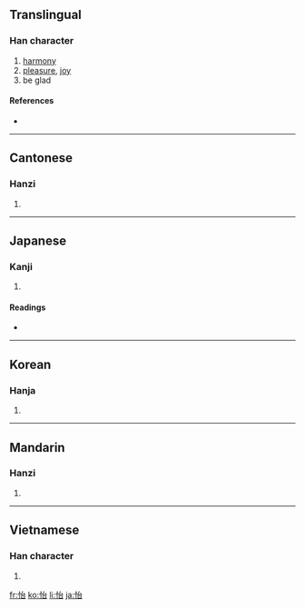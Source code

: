 ==Translingual==

===Han character===
{{Han char|rn=61|rad=心|as=05|sn=8|four=9306<sub>0</sub>|canj=心戈口 (PIR)}}

# [[harmony]]
# [[pleasure]], [[joy]]
# be glad

====References====
* {{Han ref|kx=0381.160|dkj=10470|dj=0710.010|hdz=42289.010|uh=6021|ud=24609|bh=A9C9|bd=43465}}

----

==Cantonese==

===Hanzi===
{{yue-hanzi|jyut=|y=yi4}}

# {{defn|Cantonese|sort=心05}}

----

==Japanese==

===Kanji===
{{ja-kanji|grade=|rs=心05}}

# {{defn|Japanese}}

====Readings====
* {{ja-readings|on=[[い]] (i)|kun=[[よろこぶ]] (yorokobu)}}

----

==Korean==

===Hanja===
{{ko-hanja|hangeul=이|eumhun=|rv=i|mr=i|y=i}}

# {{defn|Korean|sort=心05}}

----

==Mandarin==

===Hanzi===
{{cmn-hanzi|pin=[[yí]] ([[yi2]])|wg=i<sup>2</sup>}}

# {{defn|Mandarin|sort=心05}}

----

==Vietnamese==

===Han character===
{{vi-hantu|[[di]]|rs=心05}}

# {{defn|Vietnamese|sort=心05}}

[[fr:怡]]
[[ko:怡]]
[[li:怡]]
[[ja:怡]]